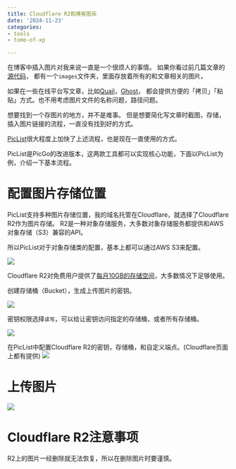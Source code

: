 ```yaml
---
title: Cloudflare R2和博客图床
date: '2024-11-23'
categories:
- tools
- tome-of-xp

---
```


在博客中插入图片对我来说一直是一个很烦人的事情。
如果你看过前几篇文章的[源代码](https://github.com/0ptimista/Garden/tree/main/posts/follow-the-app)，
都有一个`images`文件夹，里面存放着所有的和文章相关的图片。

如果在一些在线平台写文章，比如[Quail](https://quail.ink)，[Ghost](https://ghost.org)，
都会提供方便的「拷贝」「粘贴」方式。也不用考虑图片文件的名称问题，路径问题。

想要找到一个存图片的地方，并不是难事。
但是想要简化写文章时截图，存储，插入图片链接的流程，一直没有找到好的方式。

[PicList](https://piclist.cn)很大程度上加快了上述流程，也是现在一直使用的方式。

PicList是PicGo的改进版本，这两款工具都可以实现核心功能，下面以PicList为例，介绍一下基本流程。

# 配置图片存储位置

PicList支持多种图片存储位置，我的域名托管在Cloudflare，就选择了Cloudflare R2作为图片存储。
R2是一种对象存储服务，大多数对象存储服务都提供和AWS对象存储（S3）兼容的API。

所以PicList对于对象存储类的配置，基本上都可以通过AWS S3来配置。

![](https://image.luozx.org/garden/2024/11/d4659be5043d90eb35e89bc8806a828b.png)

Cloudflare R2对免费用户提供了[每月10GB的存储空间](https://developers.cloudflare.com/r2/pricing/#free-tier)，大多数情况下足够使用。

创建存储桶（Bucket），生成上传图片的密钥。

![](https://image.luozx.org/garden/2024/11/eb55f6cd46ec9e9fc9269381cb6bbfea.png)

密钥权限选择`读写`，可以给让密钥访问指定的存储桶，或者所有存储桶。

![](https://image.luozx.org/garden/2024/11/ac258b59f53a512bdd4ae2ebe69a647f.png)

在PicList中配置Cloudflare R2的密钥，存储桶，和自定义端点。(Cloudflare页面上都有提供)
![](https://image.luozx.org/garden/2024/11/43be17fb74afeaacee601fcf9c92996f.png)

# 上传图片
![](https://image.luozx.org/garden/2024/11/fb5619236b5c0842045bf80582ede029.png)

# Cloudflare R2注意事项

R2上的图片一经删除就无法恢复，所以在删除图片时要谨慎。